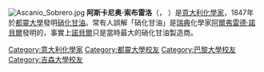 {{expand|time=2011-05-19T09:48:12+00:00}}
{{unreferenced|time=2011-05-19T09:48:12+00:00}}
[[File:Ascanio_Sobrero.jpg|thumb]]
'''阿斯卡尼奥·索布雷洛'''（{{lang-it|Ascanio Sobrero}}，{{bd|1812年|10月12日|1888年|5月26日}} ）是[[意大利|意大利]][[化學家|化學家]]，1847年於[[都靈大學|都靈大學]]發明[[硝化甘油|硝化甘油]]。常有人誤解「硝化甘油」是[[瑞典|瑞典]]化學家[[阿爾弗雷德·諾貝爾|阿爾弗雷德·諾貝爾]]發明的，事實上[[諾貝爾|諾貝爾]]只是當時最大的硝化甘油製造商。

{{意大利人物小作品}}
{{化学家小作品}}
{{Authority control}}
{{DEFAULTSORT: Sobrero, Ascanio}}
[[Category:意大利化學家|Category:意大利化學家]]
[[Category:都靈大學校友|Category:都靈大學校友]]
[[Category:巴黎大學校友|Category:巴黎大學校友]]
[[Category:吉森大學校友|Category:吉森大學校友]]